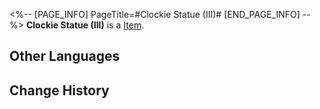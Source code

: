 <%-- [PAGE_INFO]
PageTitle=#Clockie Statue (III)#
[END_PAGE_INFO] --%>
{{Item Infobox
|id          = 252447
|image       = Item Clockie Statue (III).png{{subst:void|<!--$UPLOAD:<<SpriteOutput/Quest/PlanetFes/SwapCardPic/SwapCardPiece/4004_3.png>-<Item Clockie Statue (III).png>-<Item Icons>>-->}}
|type        = 
|invCategory = 
|rarity      = 5
|effect      = 
|description = Complete a Memory Card set to gain buffs.
}}
{{Description|The trailblazing memories deep in your mind will provide inspiration to the game once you recall it in full.}}
'''Clockie Statue (III)''' is a [[Item]].

==Other Languages==
{{Other Languages
|en   = Clockie Statue (III)
|zhs  = 钟表小子雕像-Ⅲ
|zht  = 鐘錶小子雕像-Ⅲ
|ja   = クロックボーイの像-III
|ko   = 시계 소년 조각상-Ⅲ
|es   = Estatua de Relojito&nbsp;III
|fr   = Statue de Chronou (III)
|ru   = Статуя Часика III
|th   = รูปปั้นเจ้าหนูนาฬิกา III
|vi   = Tượng Cậu Bé Đồng Hồ-III
|de   = Clockies Statue (III)
|id   = Patung Clockie III
|pt   = Estátua do Relogin (III)
}}

==Change History==
{{Change History|3.2}}